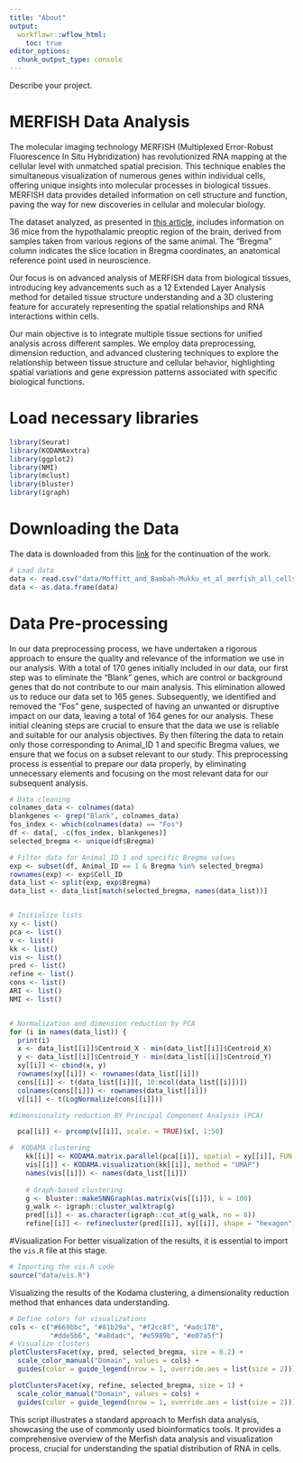---
title: "About"
output:
  workflowr::wflow_html:
    toc: true
editor_options:
  chunk_output_type: console
---
Describe your project.

# MERFISH Data Analysis

The molecular imaging technology MERFISH (Multiplexed Error-Robust Fluorescence In Situ Hybridization) has revolutionized RNA mapping at the cellular level with unmatched spatial precision. This technique enables the simultaneous visualization of numerous genes within individual cells, offering unique insights into molecular processes in biological tissues. MERFISH data provides detailed information on cell structure and function, paving the way for new discoveries in cellular and molecular biology.

The dataset analyzed, as presented in [this article](https://datadryad.org/stash/dataset/doi:10.5061/dryad.8t8s248), includes information on 36 mice from the hypothalamic preoptic region of the brain, derived from samples taken from various regions of the same animal. The "Bregma" column indicates the slice location in Bregma coordinates, an anatomical reference point used in neuroscience.

Our focus is on advanced analysis of MERFISH data from biological tissues, introducing key advancements such as a 12 Extended Layer Analysis method for detailed tissue structure understanding and a 3D clustering feature for accurately representing the spatial relationships and RNA interactions within cells.

Our main objective is to integrate multiple tissue sections for unified analysis across different samples. We employ data preprocessing, dimension reduction, and advanced clustering techniques to explore the relationship between tissue structure and cellular behavior, highlighting spatial variations and gene expression patterns associated with specific biological functions.

# Load necessary libraries

```{r,fig.width=10,fig.height=4,warning=FALSE,message=FALSE}

library(Seurat)
library(KODAMAextra)
library(ggplot2)
library(NMI)
library(mclust)
library(bluster)
library(igraph)
```

# Downloading the Data

The data is downloaded from this [link](https://datadryad.org/stash/dataset/doi:10.5061/dryad.8t8s248) for the continuation of the work.

```{r,fig.width=10,fig.height=4,warning=FALSE,message=FALSE}
# Load data
data <- read.csv("data/Moffitt_and_Bambah-Mukku_et_al_merfish_all_cells.csv")
data <- as.data.frame(data)
```

# Data Pre-processing
In our data preprocessing process, we have undertaken a rigorous approach to ensure the quality and relevance of the information we use in our analysis. With a total of 170 genes initially included in our data, our first step was to eliminate the "Blank" genes, which are control or background genes that do not contribute to our main analysis. This elimination allowed us to reduce our data set to 165 genes. Subsequently, we identified and removed the "Fos" gene, suspected of having an unwanted or disruptive impact on our data, leaving a total of 164 genes for our analysis. These initial cleaning steps are crucial to ensure that the data we use is reliable and suitable for our analysis objectives. By then filtering the data to retain only those corresponding to Animal_ID 1 and specific Bregma values, we ensure that we focus on a subset relevant to our study. This preprocessing process is essential to prepare our data properly, by eliminating unnecessary elements and focusing on the most relevant data for our subsequent analysis.

```{r,fig.width=10,fig.height=4,warning=FALSE,message=FALSE}
# Data cleaning
colnames_data <- colnames(data)
blankgenes <- grep("Blank", colnames_data)
fos_index <- which(colnames(data) == "Fos")
df <- data[, -c(fos_index, blankgenes)]
selected_bregma <- unique(df$Bregma)

# Filter data for Animal_ID 1 and specific Bregma values
exp <- subset(df, Animal_ID == 1 & Bregma %in% selected_bregma)
rownames(exp) <- exp$Cell_ID
data_list <- split(exp, exp$Bregma)
data_list <- data_list[match(selected_bregma, names(data_list))]


# Initialize lists 
xy <- list()
pca <- list()
v <- list()
kk <- list()
vis <- list()
pred <- list()
refine <- list()
cons <- list()
ARI <- list()
NMI <- list()


# Normalization and dimension reduction by PCA
for (i in names(data_list)) {
  print(i)
  x <- data_list[[i]]$Centroid_X - min(data_list[[i]]$Centroid_X)
  y <- data_list[[i]]$Centroid_Y - min(data_list[[i]]$Centroid_Y)
  xy[[i]] <- cbind(x, y)
  rownames(xy[[i]]) <- rownames(data_list[[i]])
  cons[[i]] <- t(data_list[[i]][, 10:ncol(data_list[[i]])])
  colnames(cons[[i]]) <- rownames(data_list[[i]])
  v[[i]] <- t(LogNormalize(cons[[i]]))

#dimensionality reduction BY Principal Component Analysis (PCA)

  pca[[i]] <- prcomp(v[[i]], scale. = TRUE)$x[, 1:50]

#  KODAMA clustering
    kk[[i]] <- KODAMA.matrix.parallel(pca[[i]], spatial = xy[[i]], FUN = "PLS", landmarks = 10000, n.cores = 4)
    vis[[i]] <- KODAMA.visualization(kk[[i]], method = "UMAP")
    names(vis[[i]]) <- names(data_list[[i]])
    
    # Graph-based clustering
    g <- bluster::makeSNNGraph(as.matrix(vis[[i]]), k = 100)
    g_walk <- igraph::cluster_walktrap(g)
    pred[[i]] <- as.character(igraph::cut_at(g_walk, no = 8))
    refine[[i]] <- refinecluster(pred[[i]], xy[[i]], shape = "hexagon")}
```

#Visualization
For better visualization of the results, it is essential to import the `vis.R` file at this stage.

```{r,fig.width=10,fig.height=4,warning=FALSE,message=FALSE}
# Importing the vis.R code
source("data/vis.R")
```

Visualizing the results of the Kodama clustering, a dimensionality reduction method that enhances data understanding.

```{r,fig.width=10,fig.height=4,warning=FALSE,message=FALSE}
# Define colors for visualizations
cols <- c("#669bbc", "#81b29a", "#f2cc8f", "#adc178",
          "#dde5b6", "#a8dadc", "#e5989b", "#e07a5f")
# Visualize clusters
plotClustersFacet(xy, pred, selected_bregma, size = 0.2) +
  scale_color_manual("Domain", values = cols) +
  guides(color = guide_legend(nrow = 1, override.aes = list(size = 2)))

plotClustersFacet(xy, refine, selected_bregma, size = 1) +
  scale_color_manual("Domain", values = cols) +
  guides(color = guide_legend(nrow = 1, override.aes = list(size = 2)))

```

This script illustrates a standard approach to Merfish data analysis, showcasing the use of commonly used bioinformatics tools. It provides a comprehensive overview of the Merfish data analysis and visualization process, crucial for understanding the spatial distribution of RNA in cells.
